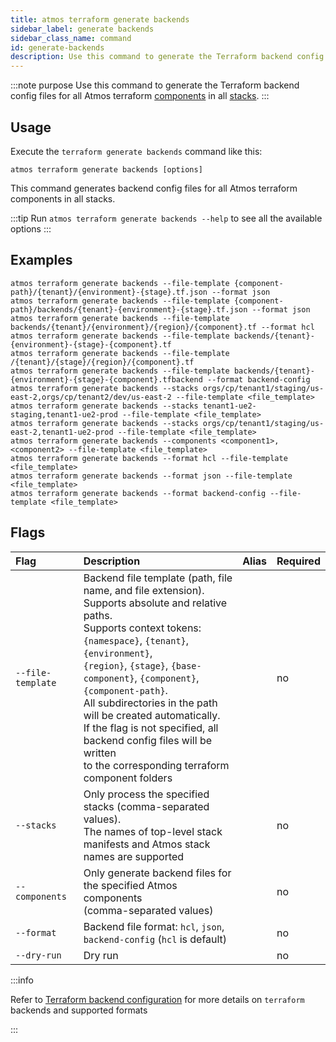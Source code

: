 ```yaml
---
title: atmos terraform generate backends
sidebar_label: generate backends
sidebar_class_name: command
id: generate-backends
description: Use this command to generate the Terraform backend config files for all Atmos terraform components in all stacks.
---
```


:::note purpose
Use this command to generate the Terraform backend config files for all Atmos terraform [components](/core-concepts/components) in
all [stacks](/core-concepts/stacks).
:::

<Screengrab title="atmos terraform generate backends --help" slug="atmos-terraform-generate-backends--help" />

## Usage

Execute the `terraform generate backends` command like this:

```shell
atmos terraform generate backends [options]
```

This command generates backend config files for all Atmos terraform components in all stacks.

:::tip
Run `atmos terraform generate backends --help` to see all the available options
:::

## Examples

```shell
atmos terraform generate backends --file-template {component-path}/{tenant}/{environment}-{stage}.tf.json --format json
atmos terraform generate backends --file-template {component-path}/backends/{tenant}-{environment}-{stage}.tf.json --format json
atmos terraform generate backends --file-template backends/{tenant}/{environment}/{region}/{component}.tf --format hcl
atmos terraform generate backends --file-template backends/{tenant}-{environment}-{stage}-{component}.tf
atmos terraform generate backends --file-template /{tenant}/{stage}/{region}/{component}.tf
atmos terraform generate backends --file-template backends/{tenant}-{environment}-{stage}-{component}.tfbackend --format backend-config
atmos terraform generate backends --stacks orgs/cp/tenant1/staging/us-east-2,orgs/cp/tenant2/dev/us-east-2 --file-template <file_template>
atmos terraform generate backends --stacks tenant1-ue2-staging,tenant1-ue2-prod --file-template <file_template>
atmos terraform generate backends --stacks orgs/cp/tenant1/staging/us-east-2,tenant1-ue2-prod --file-template <file_template>
atmos terraform generate backends --components <component1>,<component2> --file-template <file_template>
atmos terraform generate backends --format hcl --file-template <file_template>
atmos terraform generate backends --format json --file-template <file_template>
atmos terraform generate backends --format backend-config --file-template <file_template>
```

## Flags

| Flag              | Description                                                                                                                                                                                                                                                                                                                                                                                                                                                         | Alias | Required |
|:------------------|:--------------------------------------------------------------------------------------------------------------------------------------------------------------------------------------------------------------------------------------------------------------------------------------------------------------------------------------------------------------------------------------------------------------------------------------------------------------------|:------|:---------|
| `--file-template` | Backend file template (path, file name, and file extension).<br/>Supports absolute and relative paths.<br/>Supports context tokens: `{namespace}`, `{tenant}`, `{environment}`,<br/>`{region}`, `{stage}`, `{base-component}`, `{component}`, `{component-path}`.<br/>All subdirectories in the path will be created automatically.<br/>If the flag is not specified, all backend config files will be written<br/>to the corresponding terraform component folders |       | no       |
| `--stacks`        | Only process the specified stacks (comma-separated values).<br/>The names of top-level stack manifests and Atmos stack names are supported                                                                                                                                                                                                                                                                                                                          |       | no       |
| `--components`    | Only generate backend files for the specified Atmos components<br/>(comma-separated values)                                                                                                                                                                                                                                                                                                                                                                         |       | no       |
| `--format`        | Backend file format: `hcl`, `json`, `backend-config` (`hcl` is default)                                                                                                                                                                                                                                                                                                                                                                                             |       | no       |
| `--dry-run`       | Dry run                                                                                                                                                                                                                                                                                                                                                                                                                                                             |       | no       |

:::info

Refer to [Terraform backend configuration](https://developer.hashicorp.com/terraform/language/settings/backends/configuration) for more details
on `terraform` backends and supported formats

:::
